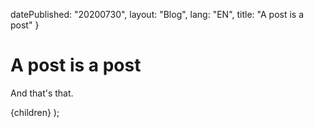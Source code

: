 
  datePublished: "20200730",
  layout: "Blog",
  lang: "EN",
  title: "A post is a post"
}

# A post is a post

And that's that.

  <BlogPost metadata={metadata}>{children}</BlogPost>
);
